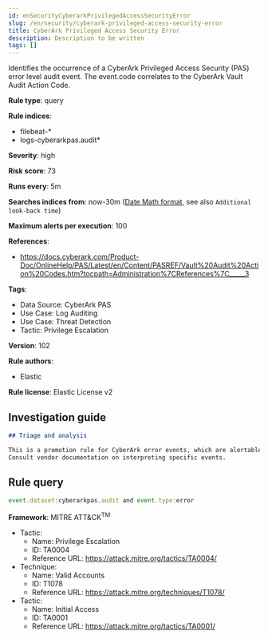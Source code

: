```yaml
---
id: enSecurityCyberarkPrivilegedAccessSecurityError
slug: /en/security/cyberark-privileged-access-security-error
title: CyberArk Privileged Access Security Error
description: Description to be written
tags: []
---
```


<div id="cyberark-privileged-access-security-error"></div>

Identifies the occurrence of a CyberArk Privileged Access Security (PAS) error level audit event. The event.code correlates to the CyberArk Vault Audit Action Code.

**Rule type**: query

**Rule indices**: 

* filebeat-*
* logs-cyberarkpas.audit*

**Severity**: high

**Risk score**: 73

**Runs every**: 5m

**Searches indices from**: now-30m ([Date Math format](((ref))/common-options.html#date-math), see also <DocLink id="enSecurityRulesUiCreate" section="set-the-rules-schedule">`Additional look-back time`</DocLink>)

**Maximum alerts per execution**: 100

**References**: 

* https://docs.cyberark.com/Product-Doc/OnlineHelp/PAS/Latest/en/Content/PASREF/Vault%20Audit%20Action%20Codes.htm?tocpath=Administration%7CReferences%7C_____3

**Tags**: 

* Data Source: CyberArk PAS
* Use Case: Log Auditing
* Use Case: Threat Detection
* Tactic: Privilege Escalation

**Version**: 102

**Rule authors**: 

* Elastic

**Rule license**: Elastic License v2

## Investigation guide

```markdown
## Triage and analysis

This is a promotion rule for CyberArk error events, which are alertable events per the vendor.
Consult vendor documentation on interpreting specific events.
```

## Rule query

```js
event.dataset:cyberarkpas.audit and event.type:error

```

**Framework**: MITRE ATT&CK<sup>TM</sup>

* Tactic:
    * Name: Privilege Escalation
    * ID: TA0004
    * Reference URL: https://attack.mitre.org/tactics/TA0004/
* Technique:
    * Name: Valid Accounts
    * ID: T1078
    * Reference URL: https://attack.mitre.org/techniques/T1078/
* Tactic:
    * Name: Initial Access
    * ID: TA0001
    * Reference URL: https://attack.mitre.org/tactics/TA0001/

